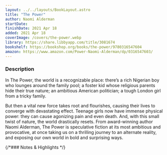 ```yaml
---
layout: ../../layouts/BookLayout.astro
title: "The Power"
author: Naomi Alderman
startDate:
finishDate: 2021 Apr 18
added: 2021 Apr 18
coverImage: /covers/the-power.webp
library: https://share.libbyapp.com/title/3081674
bookshelf: https://bookshop.org/books/the-power/9780316547604
amazon: https://www.amazon.com/Power-Naomi-Alderman/dp/0316547603/
---
```


<ReadingTime
  startDate  = {frontmatter.startDate}
  finishDate = {frontmatter.finishDate}
/>

### Description
In The Power, the world is a recognizable place: there’s a rich Nigerian boy who lounges around the family pool; a foster kid whose religious parents hide their true nature; an ambitious American politician; a tough London girl from a tricky family.

But then a vital new force takes root and flourishes, causing their lives to converge with devastating effect. Teenage girls now have immense physical power: they can cause agonizing pain and even death. And, with this small twist of nature, the world drastically resets. From award-winning author Naomi Alderman, The Power is speculative fiction at its most ambitious and provocative, at once taking us on a thrilling journey to an alternate reality, and exposing our own world in bold and surprising ways.

{/*### Notes & Highlights */}

<BuyBook
  library   = {frontmatter.library}
  bookshelf = {frontmatter.bookshelf}
  amazon    = {frontmatter.amazon}
/>
